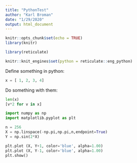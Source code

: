 ```yaml
---
title: "PythonTest"
author: "Karl Broman"
date: "1/29/2020"
output: html_document
---
```


```r
knitr::opts_chunk$set(echo = TRUE)
library(knitr)

library(reticulate)

knitr::knit_engines$set(python = reticulate::eng_python)
```

Define something in python:

```python
x = [ 1, 2, 3, 4]
```

Do something with them:

```python
len(x)
[v*2 for v in x]
```


```python
import numpy as np
import matplotlib.pyplot as plt

n = 256
X = np.linspace(-np.pi,np.pi,n,endpoint=True)
Y = np.sin(2*X)

plt.plot (X, Y+1, color='blue', alpha=1.00)
plt.plot (X, Y-1, color='blue', alpha=1.00)
plt.show()
```
